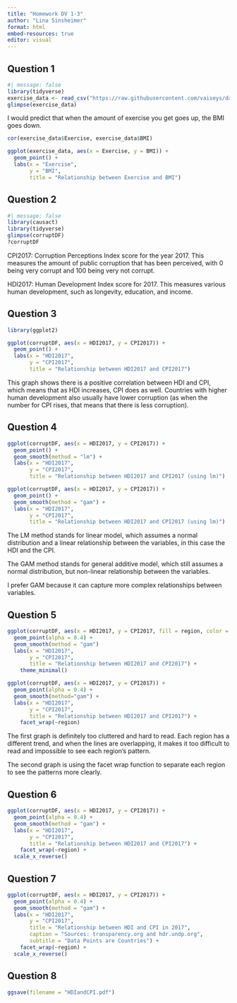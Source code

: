 ```yaml
---
title: "Homework DV 1-3"
author: "Lina Sinsheimer"
format: html
embed-resources: true
editor: visual
---
```


## Question 1

```r
#| message: false
library(tidyverse)
exercise_data <- read_csv("https://raw.githubusercontent.com/vaiseys/dav-course/main/Data/visualize_data.csv")
glimpse(exercise_data)
```

I would predict that when the amount of exercise you get goes up, the BMI goes down.

```r
cor(exercise_data$Exercise, exercise_data$BMI)
```

```r
ggplot(exercise_data, aes(x = Exercise, y = BMI)) +
  geom_point() +
  labs(x = "Exercise",
       y = "BMI",
       title = "Relationship between Exercise and BMI")
```

## Question 2

```r
#| message: false
library(causact)
library(tidyverse)
glimpse(corruptDF)
?corruptDF
```

CPI2017: Corruption Perceptions Index score for the year 2017. This measures the amount of public corruption that has been perceived, with 0 being very corrupt and 100 being very not corrupt.

HDI2017: Human Development Index score for 2017. This measures various human development, such as longevity, education, and income.

## Question 3

```r
library(ggplot2)

ggplot(corruptDF, aes(x = HDI2017, y = CPI2017)) +
  geom_point() +
  labs(x = "HDI2017",
       y = "CPI2017",
       title = "Relationship between HDI2017 and CPI2017")

```

This graph shows there is a positive correlation between HDI and CPI, which means that as HDI increases, CPI does as well. Countries with higher human development also usually have lower corruption (as when the number for CPI rises, that means that there is less corruption).

## Question 4

```r
ggplot(corruptDF, aes(x = HDI2017, y = CPI2017)) +
  geom_point() +
  geom_smooth(method = "lm") + 
  labs(x = "HDI2017",
       y = "CPI2017",
       title = "Relationship between HDI2017 and CPI2017 (using lm)")
```

```r
ggplot(corruptDF, aes(x = HDI2017, y = CPI2017)) +
  geom_point() +
  geom_smooth(method = "gam") + 
  labs(x = "HDI2017",
       y = "CPI2017",
       title = "Relationship between HDI2017 and CPI2017 (using lm)")
```

The LM method stands for linear model, which assumes a normal distribution and a linear relationship between the variables, in this case the HDI and the CPI.

The GAM method stands for general additive model, which still assumes a normal distribution, but non-linear relationship between the variables.

I prefer GAM because it can capture more complex relationships between variables.

## Question 5

```r
ggplot(corruptDF, aes(x = HDI2017, y = CPI2017, fill = region, color = region)) +
  geom_point(alpha = 0.4) +
  geom_smooth(method = "gam")
  labs(x = "HDI2017",
       y = "CPI2017",
       title = "Relationship between HDI2017 and CPI2017") +
    theme_minimal()
```

```r
ggplot(corruptDF, aes(x = HDI2017, y = CPI2017)) +
  geom_point(alpha = 0.4) +
  geom_smooth(method="gam") +
  labs(x = "HDI2017",
       y = "CPI2017",
       title = "Relationship between HDI2017 and CPI2017") +
    facet_wrap(~region)
```

The first graph is definitely too cluttered and hard to read. Each region has a different trend, and when the lines are overlapping, it makes it too difficult to read and impossible to see each region's pattern.

The second graph is using the facet wrap function to separate each region to see the patterns more clearly.

## Question 6

```r
ggplot(corruptDF, aes(x = HDI2017, y = CPI2017)) +
  geom_point(alpha = 0.4) +
  geom_smooth(method = "gam") +
  labs(x = "HDI2017",
       y = "CPI2017",
       title = "Relationship between HDI2017 and CPI2017") +
    facet_wrap(~region) +
  scale_x_reverse()
```

## Question 7

```r
ggplot(corruptDF, aes(x = HDI2017, y = CPI2017)) +
  geom_point(alpha = 0.4) +
  geom_smooth(method = "gam") +
  labs(x = "HDI2017",
       y = "CPI2017",
       title = "Relationship between HDI and CPI in 2017",
       caption = "Sources: transparency.org and hdr.undp.org",
       subtitle = "Data Points are Countries") +
    facet_wrap(~region) +
  scale_x_reverse()
```

## Question 8

```r
ggsave(filename = "HDIandCPI.pdf")
```
